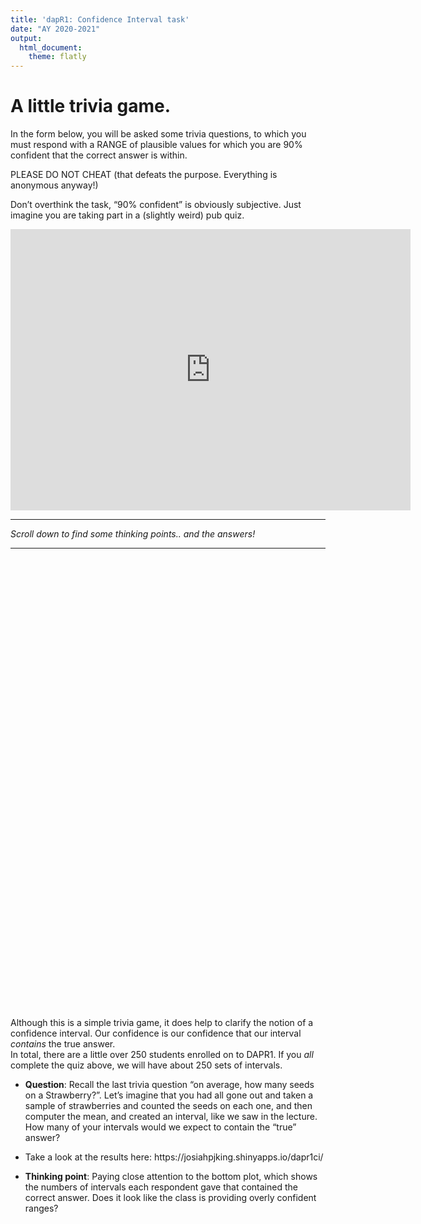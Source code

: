 ```yaml
---
title: 'dapR1: Confidence Interval task'
date: "AY 2020-2021"
output:
  html_document:
    theme: flatly
---
```


# A little trivia game.

In the form below, you will be asked some trivia questions, to which you must respond with a RANGE of plausible values for which you are 90% confident that the correct answer is within.  

PLEASE DO NOT CHEAT (that defeats the purpose. Everything is anonymous anyway!)

Don't overthink the task, "90% confident" is obviously subjective. Just imagine you are taking part in a (slightly weird) pub quiz. 

<iframe src="https://docs.google.com/forms/d/e/1FAIpQLSdqlrlbX3WPUjiDYj62mC0fSjFXyHXtpPodpDh-iAL3c5YmVg/viewform?embedded=true" width="640" height="450" frameborder="0" marginheight="0" marginwidth="0">Loading…</iframe>


---

*Scroll down to find some thinking points.. and the answers!*

---

<div style="margin-bottom:750px;"></div>


Although this is a simple trivia game, it does help to clarify the notion of a confidence interval. Our confidence is our confidence that our interval *contains* the true answer.   
In total, there are a little over 250 students enrolled on to DAPR1. If you *all* complete the quiz above, we will have about 250 sets of intervals. 

+ **Question**: Recall the last trivia question "on average, how many seeds on a Strawberry?". Let's imagine that you had all gone out and taken a sample of strawberries and counted the seeds on each one, and then computer the mean, and created an interval, like we saw in the lecture. How many of your intervals would we expect to contain the "true" answer?   
  
+ Take a look at the results here: https://josiahpjking.shinyapps.io/dapr1ci/   
  
+ **Thinking point**: Paying close attention to the bottom plot, which shows the numbers of intervals each respondent gave that contained the correct answer. Does it look like the class is providing overly confident ranges?  

